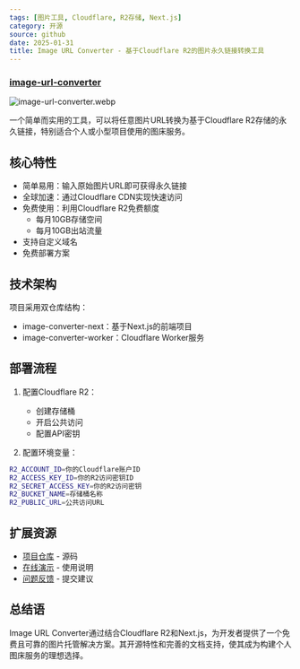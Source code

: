```yaml
---
tags: [图片工具, Cloudflare, R2存储, Next.js]
category: 开源
source: github
date: 2025-01-31
title: Image URL Converter - 基于Cloudflare R2的图片永久链接转换工具
---
```


### [image-url-converter](https://github.com/weijunext/image-url-converter)

![image-url-converter.webp](https://img.mengpeng.tech/i/2025/02/07/67a5e0c2e08e8.webp)

一个简单而实用的工具，可以将任意图片URL转换为基于Cloudflare R2存储的永久链接，特别适合个人或小型项目使用的图床服务。

## 核心特性

- 简单易用：输入原始图片URL即可获得永久链接
- 全球加速：通过Cloudflare CDN实现快速访问
- 免费使用：利用Cloudflare R2免费额度
  - 每月10GB存储空间
  - 每月10GB出站流量
- 支持自定义域名
- 免费部署方案

## 技术架构

项目采用双仓库结构：
- image-converter-next：基于Next.js的前端项目
- image-converter-worker：Cloudflare Worker服务

## 部署流程

1. 配置Cloudflare R2：
   - 创建存储桶
   - 开启公共访问
   - 配置API密钥

2. 配置环境变量：
```bash
R2_ACCOUNT_ID=你的Cloudflare账户ID
R2_ACCESS_KEY_ID=你的R2访问密钥ID
R2_SECRET_ACCESS_KEY=你的R2访问密钥
R2_BUCKET_NAME=存储桶名称
R2_PUBLIC_URL=公共访问URL
```

## 扩展资源

- [项目仓库](https://github.com/weijunext/image-url-converter) - 源码
- [在线演示](https://github.com/weijunext/image-url-converter#readme) - 使用说明
- [问题反馈](https://github.com/weijunext/image-url-converter/issues) - 提交建议

## 总结语

Image URL Converter通过结合Cloudflare R2和Next.js，为开发者提供了一个免费且可靠的图片托管解决方案。其开源特性和完善的文档支持，使其成为构建个人图床服务的理想选择。 
